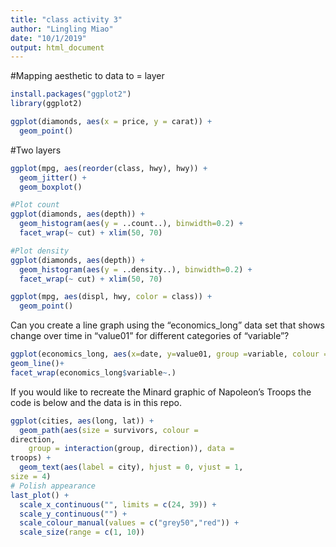 ```yaml
---
title: "class activity 3"
author: "Lingling Miao"
date: "10/1/2019"
output: html_document
---
```


#Mapping aesthetic to data to = layer
```r
install.packages("ggplot2")
library(ggplot2)

ggplot(diamonds, aes(x = price, y = carat)) +
  geom_point()
```

#Two layers
```r
ggplot(mpg, aes(reorder(class, hwy), hwy)) +
  geom_jitter() +
  geom_boxplot()
```

```r

#Plot count
ggplot(diamonds, aes(depth)) +
  geom_histogram(aes(y = ..count..), binwidth=0.2) +
  facet_wrap(~ cut) + xlim(50, 70)

#Plot density
ggplot(diamonds, aes(depth)) +
  geom_histogram(aes(y = ..density..), binwidth=0.2) +
  facet_wrap(~ cut) + xlim(50, 70)
```

```r
ggplot(mpg, aes(displ, hwy, color = class)) +
  geom_point()

```

Can you create a line graph using the "economics_long" data set that shows change over time in "value01" for different categories of "variable"?

```r
ggplot(economics_long, aes(x=date, y=value01, group =variable, colour = variable)) +
geom_line()+
facet_wrap(economics_long$variable~.)
```

If you would like to recreate the Minard graphic of Napoleon's Troops the code is below and the data is in this repo.

```r
ggplot(cities, aes(long, lat)) +
  geom_path(aes(size = survivors, colour =
direction,
    group = interaction(group, direction)), data =
troops) +
  geom_text(aes(label = city), hjust = 0, vjust = 1,
size = 4)
# Polish appearance
last_plot() +
  scale_x_continuous("", limits = c(24, 39)) +
  scale_y_continuous("") +
  scale_colour_manual(values = c("grey50","red")) +
  scale_size(range = c(1, 10))
```

